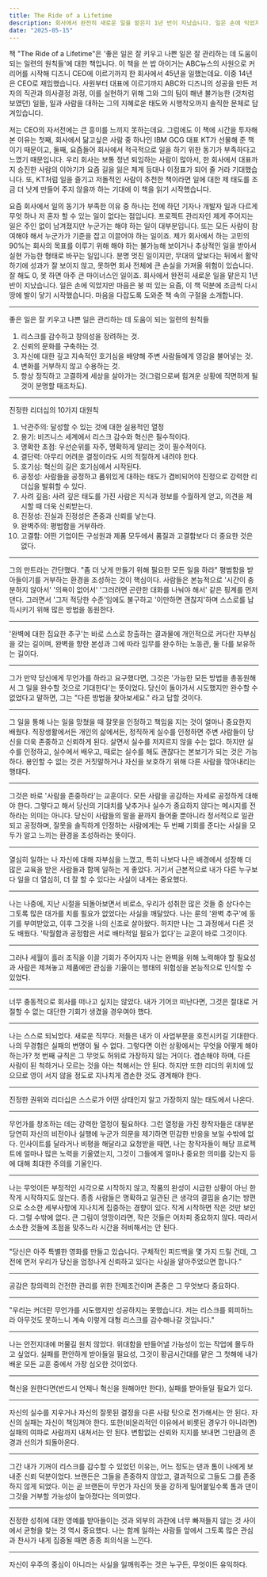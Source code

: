 ```yaml
---
title: The Ride of a Lifetime
description: 회사에서 완전히 새로운 일을 맡은지 1년 반이 지났습니다. 일은 손에 익었지만 마음은 붕 떠 있는 요즘, 이 책 덕분에 조금씩 다시 땅에 발이 닿기 시작했습니다. 
date: "2025-05-15"
---
```


책 "The Ride of a Lifetime"은 '좋은 일은 잘 키우고 나쁜 일은 잘 관리하는 데 도움이 되는 일련의 원칙들'에 대한 책입니다. 이 책을 쓴 밥 아이거는 ABC뉴스의 사원으로 커리어를 시작해 디즈니 CEO에 이르기까지 한 회사에서 45년을 일했는데요. 이중 14년은 CEO로 재임했습니다. 
사원부터 대표에 이르기까지 ABC와 디즈니의 성공을 만든 저자의 직관과 의사결정 과정, 이를 실현하기 위해 그와 그의 팀이 해낸 불가능한 (것처럼 보였던) 일들, 일과 사람을 대하는 그의 지혜로운 태도와 시행착오까지 솔직한 문체로 담겨있습니다. 

저는 CEO의 자서전에는 큰 흥미를 느끼지 못하는데요. 그럼에도 이 책에 시간을 투자해 본 이유는 첫째, 회사에서 닮고싶은 사람 중 하나인 IBM GCG 대표 KT가 선물해 준 책이기 때문이고, 둘째, 요즘들어 회사에서 적극적으로 일을 하기 위한 동기가 부족하다고 느꼈기 때문입니다. 
우리 회사는 보통 정년 퇴임하는 사람이 많아서, 한 회사에서 대표까지 승진한 사람의 이야기가 요즘 길을 잃은 제게 등대나 이정표가 되어 줄 거라 기대했습니다. 또, KT처럼 일을 즐기고 저돌적인 사람이 추천한 책이라면 일에 대한 제 태도를 조금 더 낫게 만들어 주지 않을까 하는 기대에 이 책을 읽기 시작했습니다. 

요즘 회사에서 일의 동기가 부족한 이유 중 하나는 전에 하던 기자나 개발자 일과 다르게 무엇 하나 저 혼자 할 수 있는 일이 없다는 점입니다. 프로젝트 관리자인 제게 주어지는 일은 주인 없이 남겨졌지만 누군가는 해야 하는 일이 대부분입니다. 또는 모든 사람이 참여해야 해서 누군가가 기준을 잡고 이끌어야 하는 일이죠. 
제가 회사에서 하는 고민의 90%는 회사의 목표를 이루기 위해 해야 하는 불가능해 보이거나 추상적인 일을 받아서 실현 가능한 형태로 바꾸는 일입니다. 분명 멋진 일이지만, 무대의 앞보다는 뒤에서 활약하기에 성과가 잘 보이지 않고, 못하면 회사 전체에 큰 손실을 가져올 위험이 있습니다. 잘 해도 0, 못 하면 아주 큰 마이너스인 일이죠. 
회사에서 완전히 새로운 일을 맡은지 1년 반이 지났습니다. 일은 손에 익었지만 마음은 붕 떠 있는 요즘, 이 책 덕분에 조금씩 다시 땅에 발이 닿기 시작했습니다. 마음을 다잡도록 도와준 책 속의 구절을 소개합니다.

<hr/>

좋은 일은 잘 키우고 나쁜 일은 관리하는 데 도움이 되는 일련의 원칙들
1. 리스크를 감수하고 창의성을 장려하는 것.
2. 신뢰의 문화를 구축하는 것.
3. 자신에 대한 깊고 지속적인 호기심을 배양해 주변 사람들에게 영감을 불어넣는 것.
4. 변화를 거부하지 않고 수용하는 것.
5. 항상 정직하고 고결하게 세상을 살아가는 것(그럼으로써 힘겨운 상황에 직면하게 될 것이 분명할 때조차도).

<hr/>

진정한 리더십의 10가지 대원칙
1. 낙관주의: 달성할 수 있는 것에 대한 실용적인 열정
2. 용기: 비즈니스 세계에서 리스크 감수와 혁신은 필수적이다.
3. 명확한 초점: 우선순위를 자주, 명확하게 알리는 것이 필수적이다.
4. 결단력: 아무리 어려운 결정이라도 시의 적절하게 내려야 한다. 
5. 호기심: 혁신의 길은 호기심에서 시작된다. 
6. 공정성: 사람들을 공정하고 품위있게 대하는 태도가 겸비되어야 진정으로 강력한 리더십을 발휘할 수 있다.
7. 사려 깊음: 사려 깊은 태도를 가진 사람은 지식과 정보를 수월하게 얻고, 의견을 제시할 때 더욱 신뢰받는다. 
8. 진정성: 진실과 진정성은 존중과 신뢰를 낳는다. 
9. 완벽주의: 평범함을 거부하라. 
10. 고결함: 어떤 기업이든 구성원과 제품 모두에서 품질과 고결함보다 더 중요한 것은 없다. 

<hr/>

그의 만트라는 간단했다. 
"좀 더 낫게 만들기 위해 필요한 모든 일을 하라"
평범함을 받아들이기를 거부하는 환경을 조성하는 것이 핵심이다. 사람들은 본능적으로 '시간이 충분하지 않아서' '의욕이 없어서' '그러려면 곤란한 대화를 나눠야 해서' 같은 핑계를 먼저 댄다. 그러면서 '그저 적당한 수준'임에도 불구하고 '이만하면 괜찮지'하며 스스로를 납득시키기 위해 많은 방법을 동원한다. 

<hr/>

'완벽에 대한 집요한 추구'는 바로 스스로 창출하는 결과물에 개인적으로 커다란 자부심을 갖는 길이며, 완벽을 향한 본성과 그에 따라 임무를 완수하는 노동관, 둘 다를 보유하는 길이다. 

<hr/>

그가 만약 당신에게 무언가를 하라고 요구했다면, 그것은 '가능한 모든 방법을 총동원해서 그 일을 완수할 것으로 기대한다'는 뜻이었다. 당신이 돌아가서 시도했지만 완수할 수 없었다고 말하면, 그는 "다른 방법을 찾아보세요." 라고 답할 것이다. 

<hr/>

그 일을 통해 나는 일을 망쳤을 때 잘못을 인정하고 책임을 지는 것이 얼마나 중요한지 배웠다. 직장생활에서든 개인의 삶에서든, 정직하게 실수를 인정하면 주변 사람들이 당신을 더욱 존중하고 신뢰하게 된다. 살면서 실수를 저지르지 않을 수는 없다. 하지만 실수를 인정하고, 실수에서 배우고, 때로는 실수를 해도 괜찮다는 본보기가 되는 것은 가능하다. 용인할 수 없는 것은 거짓말하거나 자신을 보호하기 위해 다른 사람을 깎아내리는 행태다.

<hr/>

그것은 바로 '사람을 존중하라'는 교훈이다. 모든 사람을 공감하는 자세로 공정하게 대해야 한다. 그렇다고 해서 당신의 기대치를 낮추거나 실수가 중요하지 않다는 메시지를 전하라는 의미는 아니다. 당신이 사람들의 말을 끝까지 들어줄 뿐아니라 정서적으로 일관되고 공정하며, 잘못을 솔직하게 인정하는 사람에게는 두 번째 기회를 준다는 사실을 모두가 알고 느끼는 환경을 조성하라는 뜻이다.

<hr/>

열심히 일하는 나 자신에 대해 자부심을 느꼈고, 특히 나보다 나은 배경에서 성장해 더 많은 교육을 받은 사람들과 함께 일하는 게 좋았다. 거기서 근본적으로 내가 다른 누구보다 일을 더 열심히, 더 잘 할 수 있다는 사실이 내게는 중요했다. 

<hr/>

나는 나중에, 지난 시절을 되돌아보면서 비로소, 우리가 성취한 많은 것들 중 상다수는 그토록 많은 대가를 치를 필요가 없었다는 사실을 깨달았다. 나는 룬의 '완벽 추구'에 동기를 부여받았고, 이후 그것을 나의 신조로 살아왔다. 하지만 나는 그 과정에서 다른 것도 배웠다. '탁월함과 공정함은 서로 배타적일 필요가 없다'는 교훈이 바로 그것이다. 

<hr/>

그러나 세월이 흘러 조직을 이끌 기회가 주어지자 나는 완벽을 위해 노력해야 할 필요성과 사람은 제쳐놓고 제품에만 관심을 기울이는 행태의 위험성을 본능적으로 인식할 수 있었다.

<hr/>

너무 충동적으로 회사를 떠나고 싶지는 않았다. 내가 기어코 떠난다면, 그것은 절대로 거절할 수 없는 대단한 기회가 생겼을 경우여야 했다. 

<hr/>

나는 스스로 되뇌었다. 새로운 직무다. 저들은 내가 이 사업부문을 호전시키길 기대한다. 나의 무경험은 실패의 변명이 될 수 없다. 그렇다면 이런 상황에서는 무엇을 어떻게 해야 하는가? 첫 번째 규칙은 그 무엇도 허위로 가장하지 않는 거이다. 겸손해야 하며, 다른 사람이 된 척하거나 모르는 것을 아는 척해서는 안 된다. 하지만 또한 리더의 위치에 있으므로 영이 서지 않을 정도로 지나치게 겸손한 것도 경계해야 한다. 

<hr/>

진정한 권위와 리더십은 스스로가 어떤 상태인지 알고 가장하지 않는 태도에서 나온다. 

<hr/>

무언가를 창조하는 데는 강력한 열정이 필요하다. 그런 열정을 가진 창작자들은 대부분 당연히 자신의 비전이나 실행에 누군가 의문을 제기하면 민감한 반응을 보일 수밖에 없다. 인사이트를 달라거나 비평을 해달라고 요청받을 때면, 나는 창작자들이 해당 프로젝트에 얼마나 많은 노력을 기울였는지, 그것이 그들에게 얼마나 중요한 의미를 갖는지 등에 대해 최대한 주의를 기울인다.

<hr/>

나는 무엇이든 부정적인 시각으로 시작하지 않고, 작품의 완성이 시급한 상황이 아닌 한 작게 시작하지도 않는다. 종종 사람들은 명확하고 일관된 큰 생각의 결핍을 숨기는 방편으로 소소한 세부사항에 지나치게 집중하는 경향이 있다. 작게 시작하면 작은 것만 보인다. 그럴 수밖에 없다. 큰 그림이 엉망이라면, 작은 것들은 어차피 중요하지 않다. 따라서 소소한 것들에 초점을 맞추느라 시간을 허비해서는 안 된다. 

<hr/>

"당신은 아주 특별한 영화를 만들고 있습니다. 구체적인 피드백을 몇 가지 드릴 건데, 그 전에 먼저 우리가 당신을 엄청나게 신뢰하고 있다는 사실을 알아주었으면 합니다."

<hr/>

공감은 창의력의 건전한 관리를 위한 전제조건이며 존중은 그 무엇보다 중요하다.

<hr/>

"우리는 커더란 무언가를 시도했지만 성공하지는 못했습니다. 저는 리스크를 회피하느라 아무것도 못하느니 계속 이렇게 대형 리스크를 감수해나갈 것입니다."

<hr/>

나는 안전지대에 머물길 원치 않았다. 위대함을 만들어낼 가능성이 있는 작업에 몰두하고 싶었다. 실패를 편안하게 받아들일 필요성, 그것이 황금시간대를 맡은 그 첫해에 내가 배운 모든 교훈 중에서 가장 심오한 것이었다.

<hr/>

혁신을 원한다면(반드시 언제나 혁신을 원해야만 한다), 실패를 받아들일 필요가 있다.

<hr/>

자신의 실수를 지우거나 자신의 잘못된 결정을 다른 사람 탓으로 전가해서는 안 된다. 자신의 실패는 자신이 책임져야 한다. 또한(비윤리적인 이유에서 비롯된 경우가 아니라면) 실패의 여파로 사람까지 내쳐서는 안 된다. 변함없는 신뢰와 지지를 보내면 그만큼의 존경과 선의가 되돌아온다.

<hr/>

그간 내가 기꺼이 리스크를 감수할 수 있었던 이유는, 어느 정도는 댄과 톰이 나에게 보내준 신뢰 덕분이었다. 브랜든은 그들을 존중하지 않았고, 결과적으로 그들도 그를 존중하지 않게 되었다. 이는 곧 브랜든이 무언가 자신의 뜻을 강하게 밀어붙일수록 톰과 댄이 그것을 거부할 가능성이 높아졌다는 의미였다.

<hr/>

진정한 성취에 대한 영예를 받아들이는 것과 외부의 과찬에 너무 빠져들지 않는 것 사이에서 균형을 찾는 것 역시 중요했다. 나는 함께 일하는 사람들 앞에서 그토록 많은 관심과 찬사가 내게 집중될 때면 종종 죄의식을 느낀다.

<hr/>

자신이 우주의 중심이 아니라는 사실을 일깨워주는 것은 누구든, 무엇이든 유익하다. 